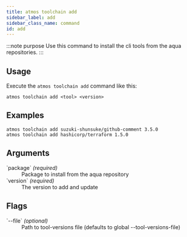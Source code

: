 ```yaml
---
title: atmos toolchain add
sidebar_label: add
sidebar_class_name: command
id: add
---
```


:::note purpose
Use this command to install the cli tools from the aqua repositories.
:::

<Screengrab title="atmos toolchain add --help" slug="atmos-toolchain-add--help" />

## Usage

Execute the `atmos toolchain add` command like this:

```shell
atmos toolchain add <tool> <version>
```

## Examples

```shell
atmos toolchain add suzuki-shunsuke/github-comment 3.5.0
atmos toolchain add hashicorp/terraform 1.5.0
```

## Arguments

<dl>
    <dt>`package` <em>(required)</em></dt>
    <dd>
        Package to install from the aqua repository
    </dd>
    <dt>`version` <em>(required)</em></dt>
    <dd>
        The version to add and update
    </dd>
</dl>

## Flags

<dl>
    <dt>`--file`  <em>(optional)</em></dt>
    <dd>
        Path to tool-versions file (defaults to global --tool-versions-file)
    </dd>

</dl>
